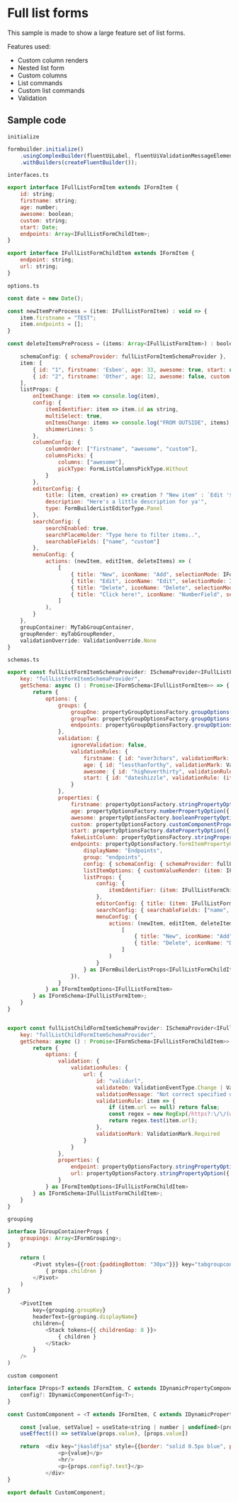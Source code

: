 <h1>Full list forms</h1>
<p>This sample is made to show a large feature set of list forms.</p>
<p>Features used:</p>
<ul>
    <li>Custom column renders</li>
    <li>Nested list form</li>
    <li>Custom columns</li>
    <li>List commands</li>
    <li>Custom list commands</li>
    <li>Validation</li>
</ul>  

<h2>Sample code</h2>  


```initialize```  
```js
formbuilder.initialize()
    .usingComplexBuilder(fluentUiLabel, fluentUiValidationMessageElement, FluentFormShimmer)
    .withBuilders(createFluentBuilder());
```

```interfaces.ts```  
```js
export interface IFullListFormItem extends IFormItem {
    id: string;
    firstname: string;
    age: number;
    awesome: boolean;
    custom: string;
    start: Date;
    endpoints: Array<IFullListFormChildItem>;
}

export interface IFullListFormChildItem extends IFormItem {
    endpoint: string;
    url: string;
}
```


```options.ts``` 
```js
const date = new Date();

const newItemPreProcess = (item: IFullListFormItem) : void => { 
    item.firstname = "TEST";
    item.endpoints = [];
}

const deleteItemsPreProcess = (items: Array<IFullListFormItem>) : boolean => (items.findIndex(_ => _.firstname === "Esben") < 0);

    schemaConfig: { schemaProvider: fullListFormItemSchemaProvider },
    item: [
        { id: "1", firstname: 'Esben', age: 33, awesome: true, start: new Date(2022,1,1), custom: "Something custom" } as IFullListFormItem,
        { id: "2", firstname: 'Other', age: 12, awesome: false, custom: "Come on!"  } as IFullListFormItem
    ],
    listProps: {
        onItemChange: item => console.log(item),
        config: { 
            itemIdentifier: item => item.id as string,
            multiSelect: true, 
            onItemsChange: items => console.log("FROM OUTSIDE", items),
            shimmerLines: 5
        },
        columnConfig: {
            columnOrder: ["firstname", "awesome", "custom"],
            columnsPicks: {
                columns: ["awesome"],
                pickType: FormListColumnsPickType.Without
            }
        },
        editorConfig: {
            title: (item, creation) => creation ? "New item" : `Edit '${item?.firstname}'`,
            description: "Here's a little description for ya'",
            type: FormBuilderListEditorType.Panel
        },
        searchConfig: {
            searchEnabled: true,
            searchPlaceHolder: "Type here to filter items..",
            searchableFields: ["name", "custom"]
        },
        menuConfig: {
            actions: (newItem, editItem, deleteItems) => (
                [
                    { title: "New", iconName: "Add", selectionMode: IFormBuilderListMenuItemSelectionMode.None | IFormBuilderListMenuItemSelectionMode.Single | IFormBuilderListMenuItemSelectionMode.Multi, action: () => newItem(newItemPreProcess) },
                    { title: "Edit", iconName: "Edit", selectionMode: IFormBuilderListMenuItemSelectionMode.Single, action: () => editItem() },
                    { title: "Delete", iconName: "Delete", selectionMode: IFormBuilderListMenuItemSelectionMode.Single | IFormBuilderListMenuItemSelectionMode.Multi, action: () => deleteItems(deleteItemsPreProcess) },
                    { title: "Click here!", iconName: "NumberField", selectionMode: IFormBuilderListMenuItemSelectionMode.Multi, action: items => alert(items.length) }
                ]
            ),
        }
    },
    groupContainer: MyTabGroupContainer,
    groupRender: myTabGroupRender,
    validationOverride: ValidationOverride.None
}
```



```schemas.ts```  
```js
export const fullListFormItemSchemaProvider: ISchemaProvider<IFullListFormItem> = {
    key: "fullListFormItemSchemaProvider",
    getSchema: async () : Promise<IFormSchema<IFullListFormItem>> => {
        return {
            options: {
                groups: {
                    groupOne: propertyGroupOptionsFactory.groupOptions({ displayName: "Basic" }),
                    groupTwo: propertyGroupOptionsFactory.groupOptions({ displayName: "Misc", groupProps: { collapsed: true } }),
                    endpoints: propertyGroupOptionsFactory.groupOptions({ displayName: "Endpoints", groupProps: { collapsed: true } }),
                },
                validation: {
                    ignoreValidation: false,
                    validationRules: {
                        firstname: { id: "over3chars", validationMark: ValidationMark.Required, validationRule: (item: IFullListFormItem) => item.firstname != undefined && item.firstname.length > 3, validationMessage: "Your name must be longer than 3 characters", validateOn: ValidationEventType.Blur | ValidationEventType.Manual },
                        age: { id: "lessthanforthy", validationMark: ValidationMark.Required, validationRule: (item: IFullListFormItem) => (item.age ?? 0) < 40, validationMessage: "You must be less than 40 years old", validateOn: ValidationEventType.Blur | ValidationEventType.Manual },
                        awesome: { id: "highoverthirty", validationRule: (item: IFullListFormItem) => !item.awesome || ((item.age ?? 0) > 30), validationMessage: "Only people over 30, can be awesome", validateOn: ValidationEventType.Change | ValidationEventType.Manual },
                        start: { id: "dateshizzle", validationRule: (item: IFullListFormItem) => item.start != null && item.start >= new Date(2021, 9, 1), validateOn: ValidationEventType.Blur | ValidationEventType.Change | ValidationEventType.Manual, validationMessage: "Start should be after '2021-10-1'" }
                    }
                },
                properties: {
                    firstname: propertyOptionsFactory.stringPropertyOption({ displayName: "This name", group: "groupOne", config: { resizable: true }, description: "This is an explanation of what this property does..", listItemOptions: { isResizable: true, customValueRender: (item, onChange) => <>{<TextField value={item.firstname+""} onChange={(ev, val) => onChange({...item, ...{ firstname: val }})} />}</> } }),
                    age: propertyOptionsFactory.numberPropertyOption({ displayName: "This age", group: "groupTwo", hideLabel: true, config: { allowNegativeNumbers: true } }),
                    awesome: propertyOptionsFactory.booleanPropertyOption({ displayName: "Are you awesome?", group: "groupTwo", config: { asToggle: true, textIfTrue: "Oh yearh", textIfFalse: "Nonono" }}),
                    custom: propertyOptionsFactory.customComponentPropertyOption({ displayName: "This is rendered by a custom component", group: "groupOne", config: { component: CustomComponent, test: "This is a static variable" }}),
                    start: propertyOptionsFactory.datePropertyOption({ displayName: "Start", group: "groupOne", config: { displayFormat: (date?: Date) => date?.toDateString() ?? "", minDate: (item: IFullListFormItem) => new Date() }, listItemOptions: { customValueRender: item => <>{item.start?.toDateString()}</> } }),
                    fakeListColumn: propertyOptionsFactory.stringPropertyOption({ displayName: "Fake list column", group: "groupOne", hide: (item: IFullListFormItem) => true, listItemOptions: { customValueRender: item => <>{<div onClick={() => alert(item.age)} style={{ cursor: "pointer", backgroundColor: (item.age ?? 0) > 15 ? "green" : "red", height: "100%"}}></div> }</> }} ),
                    endpoints: propertyOptionsFactory.formItemPropertyOption<IFullListFormItem>({ 
                        displayName: "Endpoints", 
                        group: "endpoints",
                        config: { schemaConfig: { schemaProvider: fullListChildFormItemSchemaProvider as any } },
                        listItemOptions: { customValueRender: (item: IFullListFormItem) => <>{item.endpoints?.length ?? 0}</> } as any, // TODO: this 'as any' should'nt be needed? (ewi) (in 'MyFormItemSchemaProvider' it works!)
                        listProps: { 
                            config: {
                                itemIdentifier: (item: IFullListFormChildItem) => item.endpoint as string,
                            },
                            editorConfig: { title: (item: IFullListFormChildItem) => `Edit: ${item?.endpoint}`, type: FormBuilderListEditorType.Dialog },
                            searchConfig: { searchableFields: ["name", "url"], searchEnabled: true, searchPlaceHolder: "Filter endpoints.." },
                            menuConfig: {
                                actions: (newItem, editItem, deleteItems) => (
                                    [
                                        { title: "New", iconName: "Add", selectionMode: IFormBuilderListMenuItemSelectionMode.None | IFormBuilderListMenuItemSelectionMode.Single | IFormBuilderListMenuItemSelectionMode.Multi, action: () => newItem() },
                                        { title: "Delete", iconName: "Delete", selectionMode: IFormBuilderListMenuItemSelectionMode.Single, action: () => deleteItems() },
                                    ]
                                )
                            }
                        } as IFormBuilderListProps<IFullListFormChildItem>,
                    }),
                } 
            } as IFormItemOptions<IFullListFormItem>
        } as IFormSchema<IFullListFormItem>;
    }
}


export const fullListChildFormItemSchemaProvider: ISchemaProvider<IFullListFormChildItem> = {
    key: "fullListChildFormItemSchemaProvider",
    getSchema: async () : Promise<IFormSchema<IFullListFormChildItem>> => {
        return {
            options: {
                validation: {
                    validationRules: {
                        url: {
                            id: "validurl",
                            validateOn: ValidationEventType.Change | ValidationEventType.Blur | ValidationEventType.Manual,
                            validationMessage: "Not correct specified url",
                            validationRule: item => {
                                if (item.url == null) return false;
                                const regex = new RegExp(/https?:\/\/(www\.)?[-a-zA-Z0-9@:%._+~#=]{1,256}\.[a-zA-Z0-9()]{1,6}\b([-a-zA-Z0-9()@:%_+.~#?&//=]*)?/gi);
                                return regex.test(item.url);
                            },
                            validationMark: ValidationMark.Required
                        }
                    }
                },
                properties: {
                    endpoint: propertyOptionsFactory.stringPropertyOption({ displayName: "Endpoint", config: { resizable: true }, description: "This is an explanation of what this property does..", listItemOptions: { isResizable: true } }),
                    url: propertyOptionsFactory.stringPropertyOption({ displayName: "Url", config: { resizable: true }, description: "This is an explanation of what this property does..", listItemOptions: { isResizable: true } })
                } 
            } as IFormItemOptions<IFullListFormChildItem>
        } as IFormSchema<IFullListFormChildItem>;
    }
}
```

```grouping```
```js
interface IGroupContainerProps {
    groupings: Array<IFormGrouping>;
}

    return (
        <Pivot styles={{root:{paddingBottom: "30px"}}} key="tabgroupcontainer">
            { props.children }
        </Pivot>
    )
}

    <PivotItem
        key={grouping.groupKey}
        headerText={grouping.displayName}
        children={
            <Stack tokens={{ childrenGap: 8 }}>
                { children }
            </Stack>
        }
    />
)

```


```custom component```
```js
interface IProps<T extends IFormItem, C extends IDynamicPropertyComponentConfig<T>> extends IPropertyRenderProps<T, C, string | number | undefined> { 
	config?: IDynamicComponentConfig<T>;
}

const CustomComponent = <T extends IFormItem, C extends IDynamicPropertyComponentConfig<T>>(props: PropsWithChildren<IProps<T, C>>) : ReactElement | null => {

	const [value, setValue] = useState<string | number | undefined>(props.value);
	useEffect(() => setValue(props.value), [props.value])

    return  <div key="jkasldfjsa" style={{border: "solid 0.5px blue", padding: "20px 20px 20px 50px"}}>
				<p>{value}</p>
				<hr/>
				<p>{props.config?.test}</p>
			</div>
}

export default CustomComponent;
```